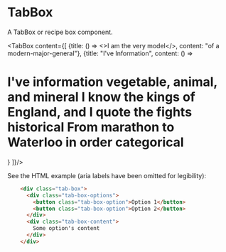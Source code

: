 
# TabBox

A TabBox or recipe box component.

<TabBox content={[
    {title: () => <>I am the very model</>, content: "of a modern-major-general"}, {title: "I've Information", content: () => <h1>I've information vegetable, animal, and mineral
I know the kings of England, and I quote the fights historical
From marathon to Waterloo in order categorical</h1>}
]}/>


See the HTML example (aria labels have been omitted for legibility):

```HTML
    <div class="tab-box">
      <div class="tab-box-options">
        <button class="tab-box-option">Option 1</button>
        <button class="tab-box-option">Option 2</button>
      </div>
      <div class="tab-box-content">
        Some option's content
      </div>
    </div>
```
